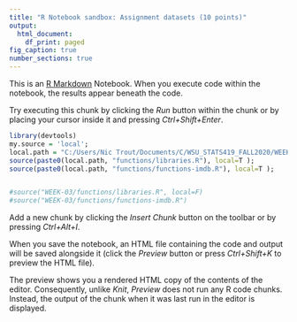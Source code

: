 ```yaml
---
title: "R Notebook sandbox: Assignment datasets (10 points)"
output:
  html_document:
    df_print: paged
fig_caption: true
number_sections: true
---
```


This is an [R Markdown](http://rmarkdown.rstudio.com) Notebook. When you execute code within the notebook, the results appear beneath the code. 

Try executing this chunk by clicking the *Run* button within the chunk or by placing your cursor inside it and pressing *Ctrl+Shift+Enter*. 

```r
library(devtools) 
my.source = 'local';
local.path = "C:/Users/Nic Trout/Documents/C/WSU_STATS419_FALL2020/WEEK-03/";
source(paste0(local.path, "functions/libraries.R"), local=T );
source(paste0(local.path, "functions/functions-imdb.R"), local=T );


#source("WEEK-03/functions/libraries.R", local=F)
#source("WEEK-03/functions/functions-imdb.R")

```

Add a new chunk by clicking the *Insert Chunk* button on the toolbar or by pressing *Ctrl+Alt+I*.

When you save the notebook, an HTML file containing the code and output will be saved alongside it (click the *Preview* button or press *Ctrl+Shift+K* to preview the HTML file).

The preview shows you a rendered HTML copy of the contents of the editor. Consequently, unlike *Knit*, *Preview* does not run any R code chunks. Instead, the output of the chunk when it was last run in the editor is displayed.
